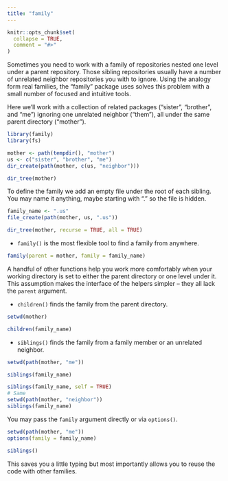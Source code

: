 ```yaml
---
title: "family"
---
```


```r
knitr::opts_chunk$set(
  collapse = TRUE,
  comment = "#>"
)
```

Sometimes you need to work with a family of repositories nested one level under
a parent repository. Those sibling repositories usually have a number of
unrelated neighbor repositories you with to ignore. Using the analogy form real
families, the "family" package uses solves this problem with a small number of
focused and intuitive tools. 

Here we'll work with a collection of related packages ("sister", "brother", and "me") ignoring one unrelated neighbor ("them"), all under the same parent directory ("mother"). 

```r
library(family)
library(fs)

mother <- path(tempdir(), "mother")
us <- c("sister", "brother", "me")
dir_create(path(mother, c(us, "neighbor")))

dir_tree(mother)
```

To define the family we add an empty file under the root of each sibling. You may name it anything, maybe starting with "." so the file is hidden.

```r
family_name <- ".us"
file_create(path(mother, us, ".us"))

dir_tree(mother, recurse = TRUE, all = TRUE)
```

* `family()` is the most flexible tool to find a family from anywhere.

```r
family(parent = mother, family = family_name)
```

A handful of other functions help you work more comfortably when your working directory is set to either the parent directory or one level under it. This assumption makes the interface of the helpers simpler -- they all lack the `parent` argument.

* `children()` finds the family from the parent directory.

```r
setwd(mother)

children(family_name)
```

* `siblings()` finds the family from a family member or an unrelated neighbor.

```r
setwd(path(mother, "me"))

siblings(family_name)

siblings(family_name, self = TRUE)
# Same
setwd(path(mother, "neighbor"))
siblings(family_name)
```

You may pass the `family` argument directly or via `options()`. 

```r
setwd(path(mother, "me"))
options(family = family_name)

siblings()
```

This saves you a little typing but most importantly allows you to reuse the code with other families.
